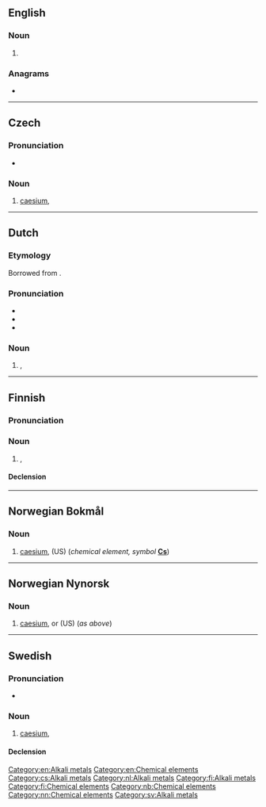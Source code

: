 {{also|césium}}
==English==

===Noun===
{{en-noun|-}}

# {{lb|en|American spelling}} {{alternative form of|en|caesium}}

===Anagrams===
* {{anagrams|en|a=ceimsu|miscue}}

[[Category:en:Alkali metals]]
[[Category:en:Chemical elements]]

----

==Czech==
{{wikipedia|lang=cs}}

===Pronunciation===
* {{IPA|cs|/tsɛːzɪjʊm/}}

===Noun===
{{cs-noun|g=n}}

# [[caesium]], {{l|en|cesium}}

[[Category:cs:Alkali metals]]

----

==Dutch==
{{wikipedia|lang=nl}}
{{elements|nl|Cs|xenon|Xe|barium|Ba}}
===Etymology===
Borrowed from {{bor|nl|de|Cäsium}}.

===Pronunciation===
* {{IPA|nl|/ˈseː.zi.ʏm/|[ˈseː.zi.ʏm]}}
* {{audio|nl|Nl-cesium.ogg|Audio}}
* {{hyphenation|nl|ce|si|um}}

===Noun===
{{nl-noun|n|-|-}}

# {{l|en|caesium}}, {{l|en|cesium}}

[[Category:nl:Alkali metals]]

----

==Finnish==
{{wikipedia|lang=fi}}

===Pronunciation===
{{fi-pronunciation|keesi.um|seesi.um}}

===Noun===
{{fi-noun}}

# {{l|en|caesium}}, {{l|en|cesium}}

====Declension====
{{fi-decl-risti|n=sg|cesium|||a|i=0}}

[[Category:fi:Alkali metals]]
[[Category:fi:Chemical elements]]

----

==Norwegian Bokmål==
{{wikipedia|lang=no}}

===Noun===
{{head|nb|noun|g=n|definite singular|cesiumet}} {{lb|nb|uncountable}}

# [[caesium]], {{l|en|cesium}} (US) (''chemical element, symbol'' '''[[Cs]]''')

[[Category:nb:Chemical elements]]

----

==Norwegian Nynorsk==
{{wikipedia|lang=nn}}

===Noun===
{{head|nn|noun|g=n|definite singular|cesiumet}} {{lb|nn|uncountable}}

# [[caesium]], or {{l|en|cesium}} (US) (''as above'')

[[Category:nn:Chemical elements]]

----

==Swedish==

===Pronunciation===
* {{IPA|sv|/ˈseːsɪɵm/}}

===Noun===
{{sv-noun|n}}

# [[caesium]], {{l|en|cesium}}

====Declension====
{{sv-noun-unc-irreg-n|2=cesiumet}}

[[Category:sv:Alkali metals]]